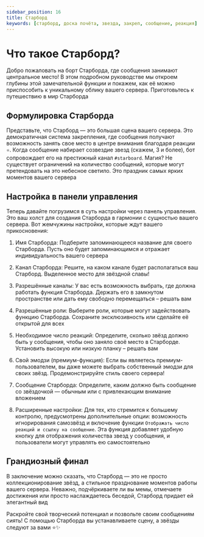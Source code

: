 ```yaml
---
sidebar_position: 16
title: Старборд
keywords: [старборд, доска почёта, звезда, закреп, сообщение, реакция] 
---
```


# Что такое Старборд?

Добро пожаловать на борт Старборда, где сообщения занимают центральное место! В этом подробном руководстве мы откроем глубины этой замечательной функции и покажем, как её можно приспособить к уникальному облику вашего сервера. Приготовьтесь к путешествию в мир Старборда

## Формулировка Старборда

Представьте, что Старборд — это большая сцена вашего сервера. Это демократичная система закрепления, где сообщения получают возможность занять свое место в центре внимания благодаря реакции `⭐️`. Когда сообщение набирает созвездие звезд (скажем, 3 и более), бот сопровождает его на престижный канал `#starboard`. Магия? Не существует ограничений на количество сообщений, которые могут претендовать на это небесное светило. Это праздник самых ярких моментов вашего сервера

## Настройка в панели управления

Теперь давайте погрузимся в суть настройки через панель управления. Это ваш холст для создания Старборда в гармонии с сущностью вашего сервера. Вот жемчужины настройки, которые ждут вашего прикосновения:

1. Имя Старборда: Подберите запоминающееся название для своего Старборда. Пусть оно будет запоминающимся и отражает индивидуальность вашего сервера

2. Канал Старборда: Решите, на каком канале будет располагаться ваш Старборд. Выделенное место для звёздной славы!

3. Разрешённые каналы: У вас есть возможность выбрать, где должна работать функция Старборда. Держать его в замкнутом пространстве или дать ему свободно перемещаться – решать вам

4. Разрешённые роли: Выберите роли, которые могут задействовать функцию Старборда. Сохраните эксклюзивность или сделайте её открытой для всех

5. Необходимое число реакций: Определите, сколько звёзд должно быть у сообщения, чтобы оно заняло своё место в Старборде. Установить высокую или низкую планку – решать вам

6. Свой эмодзи (премиум-функция): Если вы являетесь премиум-пользователем, вы даже можете выбрать собственный эмодзи для своих звёзд. Продемонстрируйте стиль своего сервера!

7. Сообщение Старборда: Определите, каким должно быть сообщение со звёздочкой — обычным или с привлекающим внимание вложением

8. Расширенные настройки: Для тех, кто стремится к большему контролю, предусмотрены дополнительные опции: возможность игнорирования самозвёзд и включение функции `Отображать число реакций и ссылку на сообщение`. Эта функция добавляет удобную кнопку для отображения количества звезд у сообщения, и пользователи могут управлять ею самостоятельно

## Грандиозный финал

В заключение можно сказать, что Старборд — это не просто коллекционирование звёзд, а стильное празднование моментов работы вашего сервера. Неважно, подчёркиваете ли вы мемы, отмечаете достижения или просто наслаждаетесь беседой, Старборд придает ей элегантный вид

Раскройте свой творческий потенциал и позвольте своим сообщениям сиять! С помощью Старборда вы устанавливаете сцену, а звёзды следуют за вами ⭐️✨
